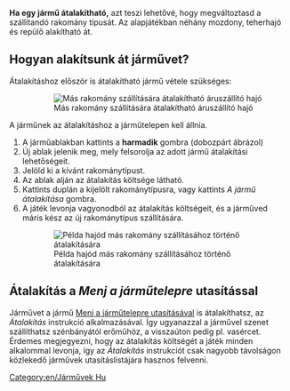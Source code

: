 {{hu/Manual/Tutorial/Oktatás}}

'''Ha egy jármű átalakítható,''' azt teszi lehetővé, hogy megváltoztasd a szállítandó rakomány típusát. Az alapjátékban néhány mozdony, teherhajó és repülő alakítható át.

== Hogyan alakítsunk át járművet? ==
Átalakításhoz először is átalakítható jármű vétele szükséges:
:[[File:en/Manual/Refitable ship.png|none|frame|Más rakomány szállítására átalakítható áruszállító hajó]]

A járműnek az átalakításhoz a járműtelepen kell állnia.

# A járműablakban kattints a '''harmadik''' gombra (dobozpárt ábrázol)
# Új ablak jelenik meg, mely felsorolja az adott jármű átalakítási lehetőségeit.
# Jelöld ki a kívánt rakománytípust. 
# Az ablak alján az átalakítás költsége látható.
# Kattints duplán a kijelölt rakománytípusra, vagy kattints ''A jármű átalakítása'' gombra.
# A játék levonja vagyonodból az átalakítás költségeit, és a járműved máris kész az új rakománytípus szállítására.
:[[File:en/Manual/Refit ship.png|none|frame|Példa hajód más rakomány szállításához történő átalakítására]]

== Átalakítás a ''Menj a járműtelepre'' utasítással == 
Járművet a jármű [[en/Járművek utasításai Hu#menj|Menj a járműtelepre utasításával]] is átalakíthatsz, az ''Átalakítás'' instrukció alkalmazásával. Így ugyanazzal a járművel szenet szállíthatsz szénbányától erőműhöz, a visszaúton pedig pl. vasércet. Érdemes megjegyezni, hogy az átalakítás költségét a játék minden alkalommal levonja, így az ''Átalakítás'' instrukciót csak nagyobb távolságon közlekedő járművek utasításlistájára hasznos felvenni.

[[Category:en/Járművek Hu]]